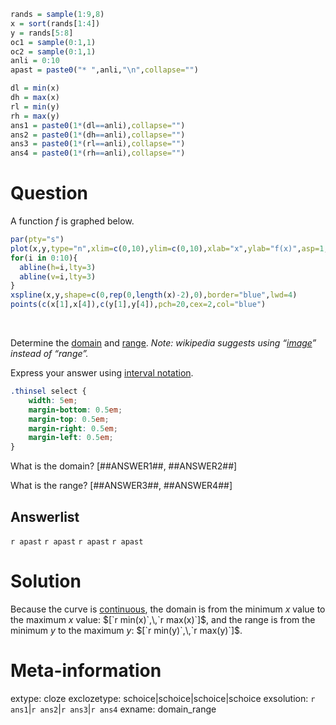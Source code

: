 ```r
rands = sample(1:9,8)
x = sort(rands[1:4])
y = rands[5:8]
oc1 = sample(0:1,1)
oc2 = sample(0:1,1)
anli = 0:10
apast = paste0("* ",anli,"\n",collapse="")

dl = min(x)
dh = max(x)
rl = min(y)
rh = max(y)
ans1 = paste0(1*(dl==anli),collapse="")
ans2 = paste0(1*(dh==anli),collapse="")
ans3 = paste0(1*(rl==anli),collapse="")
ans4 = paste0(1*(rh==anli),collapse="")

```



Question
========


A function $f$ is graphed below.

```r
par(pty="s")
plot(x,y,type="n",xlim=c(0,10),ylim=c(0,10),xlab="x",ylab="f(x)",asp=1,pch=20,cex=2)
for(i in 0:10){
  abline(h=i,lty=3)
  abline(v=i,lty=3)
}
xspline(x,y,shape=c(0,rep(0,length(x)-2),0),border="blue",lwd=4)
points(c(x[1],x[4]),c(y[1],y[4]),pch=20,cex=2,col="blue")
```
\

Determine the [domain](https://en.wikipedia.org/wiki/Domain_of_a_function){target="_blank"} and [range](https://en.wikipedia.org/wiki/Range_of_a_function){target="_blank"}. *Note: wikipedia suggests using "[image](https://en.wikipedia.org/wiki/Image_(mathematics)){target="_blank"}" instead of "range".*

Express your answer using [interval notation](https://en.wikipedia.org/wiki/Interval_(mathematics)#Including_or_excluding_endpoints){target="_blank"}.

```css
.thinsel select {
    width: 5em;
    margin-bottom: 0.5em;
    margin-top: 0.5em;
    margin-right: 0.5em;
    margin-left: 0.5em;
}
```

<div class="thinsel">

What is the domain? [##ANSWER1##, ##ANSWER2##]

What is the range? [##ANSWER3##, ##ANSWER4##]

</div>

Answerlist
--------

`r apast`
`r apast`
`r apast`
`r apast`


Solution
========

Because the curve is [continuous](https://en.wikipedia.org/wiki/Continuous_function){target="_blank"}, the domain is from the minimum $x$ value to the maximum $x$ value: $[`r min(x)`,\,`r max(x)`]$, and the range is from the minimum $y$ to the maximum $y$: $[`r min(y)`,\,`r max(y)`]$.


Meta-information
============
extype: cloze
exclozetype: schoice|schoice|schoice|schoice
exsolution: `r ans1`|`r ans2`|`r ans3`|`r ans4`
exname: domain_range